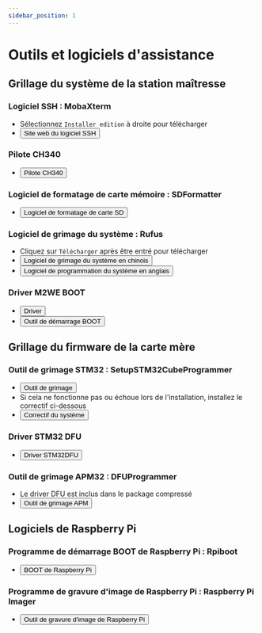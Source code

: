 ```yaml
---
sidebar_position: 1
---
```




# Outils et logiciels d'assistance

## **Grillage du système de la station maîtresse**

### Logiciel SSH : MobaXterm
* Sélectionnez `Installer edition` à droite pour télécharger
* <Button variant="contained" disableElevation component="a" rel="noopener" href="https://mobaxterm.mobatek.net/download-home-edition.html">Site web du logiciel SSH</Button>

### Pilote CH340
* <Button variant="contained" disableElevation component="a" rel="noopener" href="https://cdn.mellow.klipper.cn/EXE/CH340.zip">Pilote CH340</Button>

### Logiciel de formatage de carte mémoire : SDFormatter
* <Button variant="contained" disableElevation component="a" rel="noopener" href="https://www.waveshare.net/w/upload/d/d7/Panasonic_SDFormatter.zip">Logiciel de formatage de carte SD</Button>

### Logiciel de grimage du système : Rufus
* Cliquez sur `Télécharger` après être entré pour télécharger
* <Button variant="contained" disableElevation component="a" rel="noopener" href="https://rufus.ie/zh/#download">Logiciel de grimage du système en chinois</Button>
* <Button variant="contained" disableElevation component="a" rel="noopener" href="https://rufus.ie/en/#download">Logiciel de programmation du système en anglais</Button>

### Driver M2WE BOOT
* <Button variant="contained" disableElevation component="a" rel="noopener" href="https://cdn.mellow.klipper.cn/Utils/zadig-2.7.exe">Driver</Button>
* <Button variant="contained" disableElevation component="a" rel="noopener" href="https://cdn.mellow.klipper.cn/Utils/FLY-BOOT-Setup.msi">Outil de démarrage BOOT</Button>

## **Grillage du firmware de la carte mère**

### Outil de grimage STM32 : SetupSTM32CubeProgrammer
* <Button variant="contained" disableElevation component="a" rel="noopener" href="https://cdn.mellow.klipper.cn/EXE/SetupSTM32CubeProgrammer_win64.zip">Outil de grimage</Button>
* Si cela ne fonctionne pas ou échoue lors de l'installation, installez le correctif ci-dessous
* <Button variant="contained" disableElevation component="a" rel="noopener" href="https://cdn.mellow.klipper.cn/EXE/%E5%BE%AE%E8%BD%AF%E5%B8%B8%E7%94%A8%E8%BF%90%E8%A1%8C%E5%BA%93%E5%90%88%E9%9B%86.zip">Correctif du système</Button>

### Driver STM32 DFU
* <Button variant="contained" disableElevation component="a" rel="noopener" href="https://cdn.mellow.klipper.cn/EXE/STM32DFU.zip">Driver STM32DFU</Button>

### Outil de grimage APM32 : DFUProgrammer
* Le driver DFU est inclus dans le package compressé
* <Button variant="contained" disableElevation component="a" rel="noopener" href="https://cdn.mellow.klipper.cn/EXE/DFUProgrammer.zip">Outil de grimage APM</Button>

## **Logiciels de Raspberry Pi**

### Programme de démarrage BOOT de Raspberry Pi : Rpiboot
* <Button variant="contained" disableElevation component="a" rel="noopener" href="https://files.waveshare.net/wiki/w/upload/f/f3/Rpiboot_setup.zip">BOOT de Raspberry Pi</Button>

### Programme de gravure d'image de Raspberry Pi : Raspberry Pi Imager
* <Button variant="contained" disableElevation component="a" rel="noopener" href="https://www.raspberrypi.com/software/">Outil de gravure d'image de Raspberry Pi</Button>
